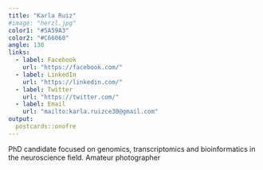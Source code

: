 ```yaml
---
title: "Karla Ruiz"
#image: "herzl.jpg"
color1: "#5A59A3"
color2: "#C66060"
angle: 130
links:
  - label: Facebook
    url: "https://facebook.com/"
  - label: LinkedIn
    url: "https://linkedin.com/"
  - label: Twitter
    url: "https://twitter.com/"
  - label: Email
    url: "mailto:karla.ruizce30@gmail.com"
output:
  postcards::onofre
---
```


PhD candidate focused on genomics, transcriptomics and bioinformatics in the neuroscience field. Amateur photographer


